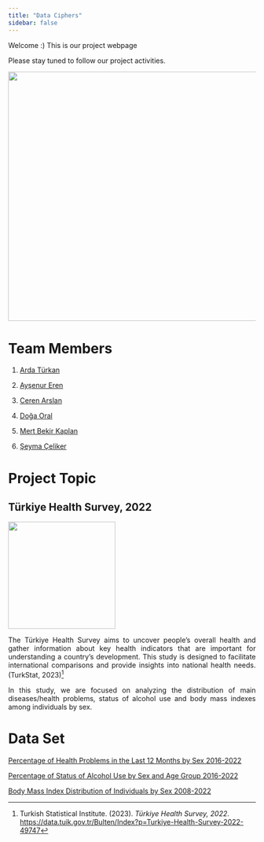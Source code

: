 ```yaml
---
title: "Data Ciphers"
sidebar: false 
---
```


Welcome :) This is our project webpage

Please stay tuned to follow our project activities.

![](ourlogo.png){width="507"}

# Team Members

1.  [Arda Türkan](https://emu-hacettepe-analytics.github.io/emu430-fall2023-ardaturkan/)

2.  [Ayşenur Eren](https://emu-hacettepe-analytics.github.io/emu430-fall2023-AysenurErenn/)

3.  [Ceren Arslan](https://emu-hacettepe-analytics.github.io/emu430-fall2023-ccerenarslan/)

4.  [Doğa Oral](https://tr.wikipedia.org/wiki/Sebastian_Szyma%C5%84ski)

5.  [Mert Bekir Kaplan](https://emu-hacettepe-analytics.github.io/emu430-fall2023-mer7kaplan/)

6.  [Şeyma Çeliker](https://tr.wikipedia.org/wiki/Mauro_Icardi)

# Project Topic

## Türkiye Health Survey, 2022

![](medical.gif){fig-align="center" width="218"}

::: {style="text-align: justify"}
The Türkiye Health Survey aims to uncover people's overall health and gather information about key health indicators that are important for understanding a country's development. This study is designed to facilitate international comparisons and provide insights into national health needs. (TurkStat, 2023)[^1]

[^1]: Turkish Statistical Institute. (2023). *Türkiye Health Survey, 2022*. <https://data.tuik.gov.tr/Bulten/Index?p=Turkiye-Health-Survey-2022-49747>

In this study, we are focused on analyzing the distribution of main diseases/health problems, status of alcohol use and body mass indexes among individuals by sex.
:::

# Data Set

[Percentage of Health Problems in the Last 12 Months by Sex 2016-2022](https://github.com/emu-hacettepe-analytics/emu430-fall2023-team-data_ciphers/raw/master/dataset1.xls)

[Percentage of Status of Alcohol Use by Sex and Age Group 2016-2022](https://github.com/emu-hacettepe-analytics/emu430-fall2023-team-data_ciphers/raw/master/dataset2.xls)

[Body Mass Index Distribution of Individuals by Sex 2008-2022](https://github.com/emu-hacettepe-analytics/emu430-fall2023-team-data_ciphers/raw/master/dataset3.xls)
